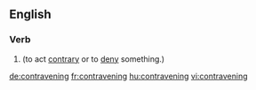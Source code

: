 ==English==

===Verb===
{{head|en}}

# {{present participle of|contravene|lang=en}} (to act [[contrary]] or to [[deny]] something.)

[[de:contravening]]
[[fr:contravening]]
[[hu:contravening]]
[[vi:contravening]]
